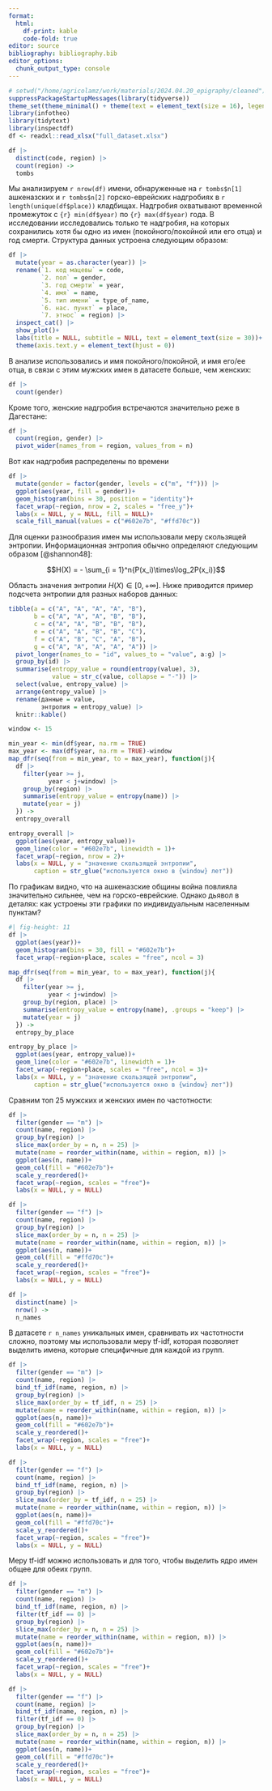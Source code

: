 ```yaml
---
format: 
  html:
    df-print: kable
    code-fold: true
editor: source
bibliography: bibliography.bib
editor_options: 
  chunk_output_type: console
---
```


```r
# setwd("/home/agricolamz/work/materials/2024.04.20_epigraphy/cleaned")
suppressPackageStartupMessages(library(tidyverse))
theme_set(theme_minimal() + theme(text = element_text(size = 16), legend.position = "bottom"))
library(infotheo)
library(tidytext)
library(inspectdf)
df <- readxl::read_xlsx("full_dataset.xlsx")

df |> 
  distinct(code, region) |> 
  count(region) ->
  tombs
```

Мы анализируем `r nrow(df)` имени, обнаруженные на `r tombs$n[1]` ашкеназских и `r tombs$n[2]` горско-еврейских надгробиях в `r length(unique(df$place))` кладбищах. Надгробия охватывают временной промежуток c `{r} min(df$year)` по `{r} max(df$year)` года. В исследовании исследовались только те надгробия, на которых сохранились хотя бы одно из имен (покойного/покойной или его отца) и год смерти. Структура данных устроена следующим образом:

```r
df |> 
  mutate(year = as.character(year)) |> 
  rename(`1. код мацевы` = code,
         `2. пол` = gender,
         `3. год смерти` = year,
         `4. имя` = name,
         `5. тип имени` = type_of_name,
         `6. нас. пункт` = place,
         `7. этнос` = region) |> 
  inspect_cat() |> 
  show_plot()+
  labs(title = NULL, subtitle = NULL, text = element_text(size = 30))+
  theme(axis.text.y = element_text(hjust = 0))
```

В анализе использовались и имя покойного/покойной, и имя его/ее отца, в связи с этим мужских имен в датасете больше, чем женских:

```r
df |> 
  count(gender)
```

Кроме того, женские надгробия встречаются значительно реже в Дагестане:

```r
df |> 
  count(region, gender) |> 
  pivot_wider(names_from = region, values_from = n)
```

Вот как надгробия распределены по времени

```r
df |> 
  mutate(gender = factor(gender, levels = c("m", "f"))) |> 
  ggplot(aes(year, fill = gender))+
  geom_histogram(bins = 30, position = "identity")+
  facet_wrap(~region, nrow = 2, scales = "free_y")+
  labs(x = NULL, y = NULL, fill = NULL)+
  scale_fill_manual(values = c("#602e7b", "#ffd70c"))
```

Для оценки разнообразия имен мы использовали меру скользящей энтропии. Информационная энтропия обычно определяют следующим образом [@shannon48]:

$$H(X) = - \sum_{i = 1}^n{P(x_i)\times\log_2P(x_i)}$$

Область значения энтропии $H(X) \in [0, +\infty]$. Ниже приводится пример подсчета энтропии для разных наборов данных: 

```r
tibble(a = c("A", "A", "A", "A", "B"),
       b = c("A", "A", "A", "B", "B"),
       c = c("A", "A", "B", "B", "B"),
       e = c("A", "A", "B", "B", "C"),
       f = c("A", "B", "C", "A", "B"),
       g = c("A", "A", "A", "A", "A")) |> 
  pivot_longer(names_to = "id", values_to = "value", a:g) |> 
  group_by(id) |> 
  summarise(entropy_value = round(entropy(value), 3),
            value = str_c(value, collapse = "-")) |> 
  select(value, entropy_value) |> 
  arrange(entropy_value) |> 
  rename(данные = value,
         энтропия = entropy_value) |> 
  knitr::kable() 
```

```r
window <- 15

min_year <- min(df$year, na.rm = TRUE)
max_year <- max(df$year, na.rm = TRUE)-window
map_dfr(seq(from = min_year, to = max_year), function(j){
  df |>
    filter(year >= j,
           year < j+window) |> 
    group_by(region) |> 
    summarise(entropy_value = entropy(name)) |> 
    mutate(year = j)
  }) ->
  entropy_overall

entropy_overall |> 
  ggplot(aes(year, entropy_value))+
  geom_line(color = "#602e7b", linewidth = 1)+
  facet_wrap(~region, nrow = 2)+
  labs(x = NULL, y = "значение скользящей энтропии",
       caption = str_glue("используется окно в {window} лет"))
```

По графикам видно, что на ашкеназские общины война повлияла значительно сильнее, чем на горско-еврейские. Однако дьявол в деталях: как устроены эти графики по индивидуальным населенным пунктам?

```r
#| fig-height: 11
df |> 
  ggplot(aes(year))+
  geom_histogram(bins = 30, fill = "#602e7b")+
  facet_wrap(~region+place, scales = "free", ncol = 3)

map_dfr(seq(from = min_year, to = max_year), function(j){
  df |>
    filter(year >= j,
           year < j+window) |>
    group_by(region, place) |> 
    summarise(entropy_value = entropy(name), .groups = "keep") |> 
    mutate(year = j)
  }) ->
  entropy_by_place

entropy_by_place |> 
  ggplot(aes(year, entropy_value))+
  geom_line(color = "#602e7b", linewidth = 1)+
  facet_wrap(~region+place, scales = "free", ncol = 3)+
  labs(x = NULL, y = "значение скользящей энтропии",
       caption = str_glue("используется окно в {window} лет"))
```

Сравним топ 25 мужских и женских имен по частотности:

```r
df |> 
  filter(gender == "m") |> 
  count(name, region) |> 
  group_by(region) |> 
  slice_max(order_by = n, n = 25) |> 
  mutate(name = reorder_within(name, within = region, n)) |> 
  ggplot(aes(n, name))+
  geom_col(fill = "#602e7b")+
  scale_y_reordered()+
  facet_wrap(~region, scales = "free")+
  labs(x = NULL, y = NULL)

df |> 
  filter(gender == "f") |> 
  count(name, region) |> 
  group_by(region) |> 
  slice_max(order_by = n, n = 25) |> 
  mutate(name = reorder_within(name, within = region, n)) |> 
  ggplot(aes(n, name))+
  geom_col(fill = "#ffd70c")+
  scale_y_reordered()+
  facet_wrap(~region, scales = "free")+
  labs(x = NULL, y = NULL)

df |> 
  distinct(name) |> 
  nrow() ->
  n_names
```

В датасете `r n_names` уникальных имен, сравнивать их частотности сложно, поэтому мы использовали меру tf-idf, которая позволяет выделить имена, которые специфичные для каждой из групп.

```r
df |> 
  filter(gender == "m") |>
  count(name, region) |> 
  bind_tf_idf(name, region, n) |> 
  group_by(region) |> 
  slice_max(order_by = tf_idf, n = 25) |> 
  mutate(name = reorder_within(name, within = region, n)) |> 
  ggplot(aes(n, name))+
  geom_col(fill = "#602e7b")+
  scale_y_reordered()+
  facet_wrap(~region, scales = "free")+
  labs(x = NULL, y = NULL) 

df |> 
  filter(gender == "f") |>
  count(name, region) |> 
  bind_tf_idf(name, region, n) |> 
  group_by(region) |> 
  slice_max(order_by = tf_idf, n = 25) |> 
  mutate(name = reorder_within(name, within = region, n)) |> 
  ggplot(aes(n, name))+
  geom_col(fill = "#ffd70c")+
  scale_y_reordered()+
  facet_wrap(~region, scales = "free")+
  labs(x = NULL, y = NULL) 
```

Меру tf-idf можно использовать и для того, чтобы выделить ядро имен общее для обеих групп.

```r
df |> 
  filter(gender == "m") |>
  count(name, region) |> 
  bind_tf_idf(name, region, n) |> 
  filter(tf_idf == 0) |> 
  group_by(region) |> 
  slice_max(order_by = n, n = 25) |> 
  mutate(name = reorder_within(name, within = region, n)) |> 
  ggplot(aes(n, name))+
  geom_col(fill = "#602e7b")+
  scale_y_reordered()+
  facet_wrap(~region, scales = "free")+
  labs(x = NULL, y = NULL) 

df |> 
  filter(gender == "f") |>
  count(name, region) |> 
  bind_tf_idf(name, region, n) |> 
  filter(tf_idf == 0) |> 
  group_by(region) |> 
  slice_max(order_by = n, n = 25) |> 
  mutate(name = reorder_within(name, within = region, n)) |> 
  ggplot(aes(n, name))+
  geom_col(fill = "#ffd70c")+
  scale_y_reordered()+
  facet_wrap(~region, scales = "free")+
  labs(x = NULL, y = NULL) 
```



